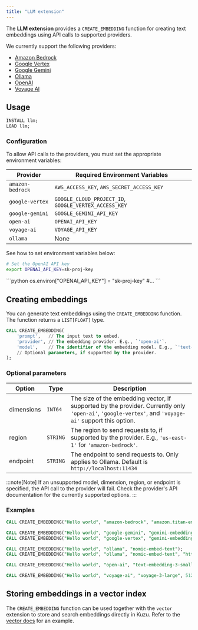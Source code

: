```yaml
---
title: "LLM extension"
---
```



The **LLM extension** provides a `CREATE_EMBEDDING` function for creating text embeddings using API calls to supported providers.

We currently support the following providers:

* [Amazon Bedrock](https://docs.aws.amazon.com/bedrock/latest/userguide/titan-embedding-models.html)
* [Google Vertex](https://cloud.google.com/vertex-ai/generative-ai/docs/embeddings/get-text-embeddings)
* [Google Gemini](https://ai.google.dev/gemini-api/docs/embeddings)
* [Ollama](https://ollama.com/blog/embedding-models)
* [OpenAI](https://platform.openai.com/docs/guides/embeddings)
* [Voyage AI](https://docs.voyageai.com/docs/embeddings)

## Usage

```sql
INSTALL llm;
LOAD llm;
```

### Configuration

To allow API calls to the providers, you must set the appropriate environment variables:

| Provider | Required Environment Variables |
| --- | --- |
| `amazon-bedrock` | `AWS_ACCESS_KEY`, `AWS_SECRET_ACCESS_KEY` |
| `google-vertex` | `GOOGLE_CLOUD_PROJECT_ID`, `GOOGLE_VERTEX_ACCESS_KEY` |
| `google-gemini` | `GOOGLE_GEMINI_API_KEY` |
| `open-ai` | `OPENAI_API_KEY` |
| `voyage-ai` | `VOYAGE_API_KEY` |
| `ollama` | None |

See how to set environment variables below:

<Tabs>
<TabItem value="cypher" label="Cypher">

```bash
# Set the OpenAI API key
export OPENAI_API_KEY=sk-proj-key
```

</TabItem>

<TabItem value="python" label="Python">
```python
os.environ["OPENAI_API_KEY"] = "sk-proj-key"
#...
```

</TabItem>
</Tabs>

## Creating embeddings

You can generate text embeddings using the `CREATE_EMBEDDING` function. The function returns a `LIST[FLOAT]` type.

```sql
CALL CREATE_EMBEDDING(
    'prompt',   // The input text to embed.
    'provider', // The embedding provider. E.g., `'open-ai'`.
    'model',    // The identifier of the embedding model. E.g., `'text-embedding-3-small'`.
    // Optional parameters, if supported by the provider.
);
```

### Optional parameters

| Option | Type | Description | 
|--------|------|-------| 
| dimensions |`INT64`| The size of the embedding vector, if supported by the provider. Currently only `'open-ai'`, `'google-vertex'`, and `'voyage-ai'` support this option. |
| region    |`STRING`| The region to send requests to, if supported by the provider. E.g., `'us-east-1'` for `'amazon-bedrock'`. |
| endpoint   |`STRING`| The endpoint to send requests to. Only applies to Ollama. Default is `http://localhost:11434` |

:::note[Note]
If an unsupported model, dimension, region, or endpoint is specified, the API call to the provider will fail. Check the provider's API documentation for the currently supported options.
:::

### Examples

```sql
CALL CREATE_EMBEDDING("Hello world", "amazon-bedrock", "amazon.titan-embed-text-v1", "us-east-1");

CALL CREATE_EMBEDDING("Hello world", "google-gemini", "gemini-embedding-exp-03-07");
CALL CREATE_EMBEDDING("Hello world", "google-vertex", "gemini-embedding-001", 256, "us-east1");

CALL CREATE_EMBEDDING("Hello world", "ollama", "nomic-embed-text");
CALL CREATE_EMBEDDING("Hello world", "ollama", "nomic-embed-text", "http://endpoint.example.com:8000");

CALL CREATE_EMBEDDING("Hello world", "open-ai", "text-embedding-3-small");

CALL CREATE_EMBEDDING("Hello world", "voyage-ai", "voyage-3-large", 512);
```

## Storing embeddings in a vector index

The `CREATE_EMBEDDING` function can be used together with the `vector` extension to store and search embeddings
directly in Kuzu. Refer to the [vector docs](/extensions/vector) for an example.
